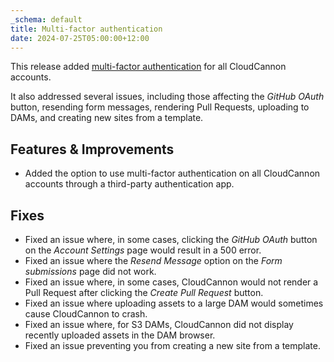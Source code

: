 ```yaml
---
_schema: default
title: Multi-factor authentication
date: 2024-07-25T05:00:00+12:00
---
```

This release added [multi-factor authentication](/documentation/articles/what-is-multi-factor-authentication/) for all CloudCannon accounts.

It also addressed several issues, including those affecting the *GitHub OAuth* button, resending form messages, rendering Pull Requests, uploading to DAMs, and creating new sites from a template.

## Features & Improvements

* Added the option to use multi-factor authentication on all CloudCannon accounts through a third-party authentication app.

## Fixes

* Fixed an issue where, in some cases, clicking the *GitHub OAuth* button on the *Account Settings* page would result in a 500 error.
* Fixed an issue where the *Resend Message* option on the *Form submissions* page did not work.
* Fixed an issue where, in some cases, CloudCannon would not render a Pull Request after clicking the *Create Pull Request* button.
* Fixed an issue where uploading assets to a large DAM would sometimes cause CloudCannon to crash.
* Fixed an issue where, for S3 DAMs, CloudCannon did not display recently uploaded assets in the DAM browser.
* Fixed an issue preventing you from creating a new site from a template.